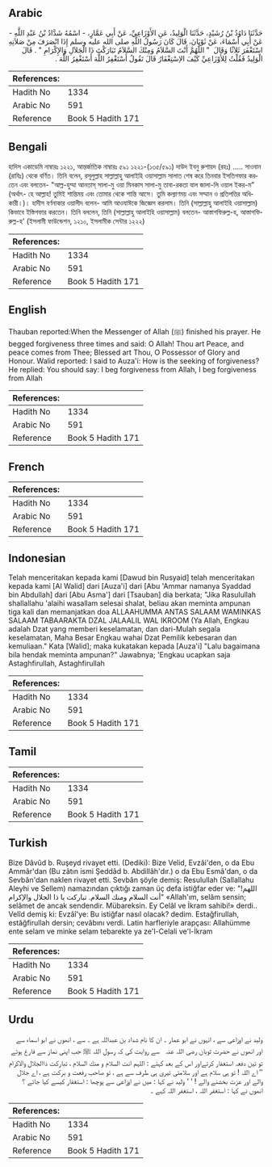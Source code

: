 ## Arabic


<div dir="rtl" lang="ar" style={{fontSize:'larger',backgroundColor:'#f8f9fa',padding:20}}>
حَدَّثَنَا دَاوُدُ بْنُ رُشَيْدٍ، حَدَّثَنَا الْوَلِيدُ، عَنِ الأَوْزَاعِيِّ، عَنْ أَبِي عَمَّارٍ، - اسْمُهُ شَدَّادُ بْنُ عَبْدِ اللَّهِ - عَنْ أَبِي أَسْمَاءَ، عَنْ ثَوْبَانَ، قَالَ كَانَ رَسُولُ اللَّهِ صلى الله عليه وسلم إِذَا انْصَرَفَ مِنْ صَلاَتِهِ اسْتَغْفَرَ ثَلاَثًا وَقَالَ ‏ "‏ اللَّهُمَّ أَنْتَ السَّلاَمُ وَمِنْكَ السَّلاَمُ تَبَارَكْتَ ذَا الْجَلاَلِ وَالإِكْرَامِ ‏"‏ ‏.‏ قَالَ الْوَلِيدُ فَقُلْتُ لِلأَوْزَاعِيِّ كَيْفَ الاِسْتِغْفَارُ قَالَ تَقُولُ أَسْتَغْفِرُ اللَّهَ أَسْتَغْفِرُ اللَّهَ ‏.‏
</div>
<div style={{backgroundColor:'#f8f9fa',padding:20, marginBottom: 10}}><table> <thead> <tr> <th>References:</th> <th></th> </tr> </thead> <tbody><tr><td>Hadith No</td><td>1334</td></tr><tr><td>Arabic No</td><td>591</td></tr><tr><td>Reference</td><td>Book 5 Hadith 171</td></tr></tbody></table></div>

## Bengali


<div dir="ltr" lang="bn" style={{fontSize:'larger',backgroundColor:'#f8f9fa',padding:20}}>
হাদিস একাডেমি নাম্বারঃ ১২২১, আন্তর্জাতিক নাম্বারঃ ৫৯১ ১২২১-(১৩৫/৫৯১) দাউদ ইবনু রুশায়দ (রহঃ) ..... সাওবান (রাযিঃ) থেকে বর্ণিত। তিনি বলেন, রসূলুল্লাহ সাল্লাল্লাহু আলাইহি ওয়াসাল্লাম সালাত শেষ করে তিনবার ইসতিগফার করতেন এবং বলতেন- "আল্ল-হুম্মা আনতাস্ সালা-মু ওয়া মিনকাস সালা-মু তাবা-রকতা যাল জালা-লি ওয়াল ইকর-ম” (অর্থাৎ- হে আল্লাহ! তুমিই শান্তিময় এবং তোমার থেকে শান্তি আসে। তুমি কল্যাণময় এবং সম্মান ও প্রতিপত্তির অধিকারী।)। হাদীস বর্ণনাকার ওয়ালীদ বলেন- আমি আওযাঈকে জিজ্ঞেস করলাম। তিনি (সাল্লাল্লাহু আলাইহি ওয়াসাল্লাম) কিভাবে ইস্তিগফার করতেন। তিনি বললেন, তিনি (সাল্লাল্লাহু আলাইহি ওয়াসাল্লাম) বলতেন- আস্তাগফিরুল্ল-হ, আস্তাগফিরুল্ল-হ' (ইসলামী ফাউন্ডেশন, ১২১০, ইসলামীক সেন্টার ১২২২)
</div>
<div style={{backgroundColor:'#f8f9fa',padding:20, marginBottom: 10}}><table> <thead> <tr> <th>References:</th> <th></th> </tr> </thead> <tbody><tr><td>Hadith No</td><td>1334</td></tr><tr><td>Arabic No</td><td>591</td></tr><tr><td>Reference</td><td>Book 5 Hadith 171</td></tr></tbody></table></div>

## English


<div dir="ltr" lang="en" style={{fontSize:'larger',backgroundColor:'#f8f9fa',padding:20}}>
Thauban reported:When the Messenger of Allah (ﷺ) finished his prayer. He begged forgiveness three times and said: O Allah! Thou art Peace, and peace comes from Thee; Blessed art Thou, O Possessor of Glory and Honour. Walid reported: I said to Auza'i: How is the seeking of forgiveness? He replied: You should say: I beg forgiveness from Allah, I beg forgiveness from Allah
</div>
<div style={{backgroundColor:'#f8f9fa',padding:20, marginBottom: 10}}><table> <thead> <tr> <th>References:</th> <th></th> </tr> </thead> <tbody><tr><td>Hadith No</td><td>1334</td></tr><tr><td>Arabic No</td><td>591</td></tr><tr><td>Reference</td><td>Book 5 Hadith 171</td></tr></tbody></table></div>

## French


<div dir="ltr" lang="fr" style={{fontSize:'larger',backgroundColor:'#f8f9fa',padding:20}}>

</div>
<div style={{backgroundColor:'#f8f9fa',padding:20, marginBottom: 10}}><table> <thead> <tr> <th>References:</th> <th></th> </tr> </thead> <tbody><tr><td>Hadith No</td><td>1334</td></tr><tr><td>Arabic No</td><td>591</td></tr><tr><td>Reference</td><td>Book 5 Hadith 171</td></tr></tbody></table></div>

## Indonesian


<div dir="ltr" lang="id" style={{fontSize:'larger',backgroundColor:'#f8f9fa',padding:20}}>
Telah menceritakan kepada kami [Dawud bin Rusyaid] telah menceritakan kepada kami [Al Walid] dari [Auza'i] dari [Abu 'Ammar namanya Syaddad bin Abdullah] dari [Abu Asma'] dari [Tsauban] dia berkata; "Jika Rasulullah shallallahu 'alaihi wasallam selesai shalat, beliau akan meminta ampunan tiga kali dan memanjatkan doa ALLAAHUMMA ANTAS SALAAM WAMINKAS SALAAM TABAARAKTA DZAL JALAALIL WAL IKROOM (Ya Allah, Engkau adalah Dzat yang memberi keselamatan, dan dari-Mulah segala keselamatan, Maha Besar Engkau wahai Dzat Pemilik kebesaran dan kemuliaan." Kata [Walid]; maka kukatakan kepada [Auza'i] "Lalu bagaimana bila hendak meminta ampunan?" Jawabnya; 'Engkau ucapkan saja Astaghfirullah, Astaghfirullah
</div>
<div style={{backgroundColor:'#f8f9fa',padding:20, marginBottom: 10}}><table> <thead> <tr> <th>References:</th> <th></th> </tr> </thead> <tbody><tr><td>Hadith No</td><td>1334</td></tr><tr><td>Arabic No</td><td>591</td></tr><tr><td>Reference</td><td>Book 5 Hadith 171</td></tr></tbody></table></div>

## Tamil


<div dir="ltr" lang="ta" style={{fontSize:'larger',backgroundColor:'#f8f9fa',padding:20}}>

</div>
<div style={{backgroundColor:'#f8f9fa',padding:20, marginBottom: 10}}><table> <thead> <tr> <th>References:</th> <th></th> </tr> </thead> <tbody><tr><td>Hadith No</td><td>1334</td></tr><tr><td>Arabic No</td><td>591</td></tr><tr><td>Reference</td><td>Book 5 Hadith 171</td></tr></tbody></table></div>

## Turkish


<div dir="ltr" lang="tr" style={{fontSize:'larger',backgroundColor:'#f8f9fa',padding:20}}>
Bize Dâvûd b. Ruşeyd rivayet etti. (Dediki): Bize Velid, Evzâi'den, o da Ebu Ammâr'dan (Bu zâtın ismi Şeddâd b. Abdillâh'dır.) o da Ebu Esmâ'dan, o da Sevbân'dan naklen rivayet etti. Sevbân şöyle demiş: Resulullah (Sallallahu Aleyhi ve Sellem) namazından çıktığı zaman üç defa istiğfar eder ve: "اللهم! أنت السلام ومنك السلام. تباركت يا ذا الجلال والإكرام" «Allah'ım, selâm sensin; selâmet de ancak sendendir. Mübareksin. Ey Celâl ve İkram sahibi!» derdi.. Velîd demiş ki: Evzâî'ye: Bu istiğfar nasıl olacak? dedim. Estağfirullah, estâğfirullah dersin; cevâbını verdi. Latin harfleriyle arapçası: Allahümme ente selam ve minke selam tebarekte ya ze'l-Celali ve'l-İkram
</div>
<div style={{backgroundColor:'#f8f9fa',padding:20, marginBottom: 10}}><table> <thead> <tr> <th>References:</th> <th></th> </tr> </thead> <tbody><tr><td>Hadith No</td><td>1334</td></tr><tr><td>Arabic No</td><td>591</td></tr><tr><td>Reference</td><td>Book 5 Hadith 171</td></tr></tbody></table></div>

## Urdu


<div dir="rtl" lang="ur" style={{fontSize:'larger',backgroundColor:'#f8f9fa',padding:20}}>
ولید نے اوزاعی سے ، انہوں نے ابو عمار ۔ ان کا نام شداد بن عبداللہ ہے ۔ سے ، انھوں نے ابو اسماء سے اور انھوں نے حضرت ثوبان ‌رضی ‌اللہ ‌عنہ ‌ ‌ سے روایت کی کہ رسول اللہ ﷺ جب اپنی نماز سے فارغ ہوتے تو تین دفعہ استغفار کرتےاور اس کے بعد کہتے : اللہم انت السلام و منك السلام ، تباركت ذاالجلال والاكرام ’’ اے اللہ ! تو ہی سلام ہے اور سلامتی تیری ہی طرف سے ہے ، تو صاحب رفعت و برکت ہے ، اے جلال والے اور عزت بخشنے والے ! ‘ ‘ ولید نے کہا : میں نے اوزاعی سے پوچھا : استغفار کیسے کیا جائے ؟ انھوں نے کہا : استغفر اللہ ، استغفر اللہ کہے ۔
</div>
<div style={{backgroundColor:'#f8f9fa',padding:20, marginBottom: 10}}><table> <thead> <tr> <th>References:</th> <th></th> </tr> </thead> <tbody><tr><td>Hadith No</td><td>1334</td></tr><tr><td>Arabic No</td><td>591</td></tr><tr><td>Reference</td><td>Book 5 Hadith 171</td></tr></tbody></table></div>